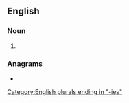 ==English==

===Noun===
{{head|en|noun plural form}}

# {{plural of|enmity|lang=en}}

===Anagrams===
* {{anagrams|en|a=eeiimnst|minesite|misenite}}

[[Category:English plurals ending in "-ies"]]